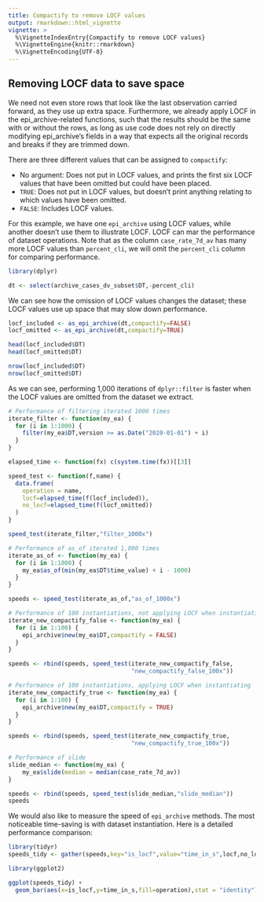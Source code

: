 ```yaml
---
title: Compactify to remove LOCF values
output: rmarkdown::html_vignette
vignette: >
  %\VignetteIndexEntry{Compactify to remove LOCF values}
  %\VignetteEngine{knitr::rmarkdown}
  %\VignetteEncoding{UTF-8}
---
```


## Removing LOCF data to save space

We need not even store rows that look like the last observation carried forward,
as they use up extra space. Furthermore, we already apply LOCF in the
epi_archive-related functions, such that the results should be the same with or
without the rows, as long as use code does not rely on directly modifying
epi_archive's fields in a way that expects all the original records and breaks
if they are trimmed down.
 
There are three different values that can be assigned to `compactify`:

* No argument: Does not put in LOCF values, and prints the first six LOCF values
that have been omitted but could have been placed.
* `TRUE`: Does not put in LOCF values, but doesn't print anything relating
to which values have been omitted.
* `FALSE`: Includes LOCF values.

For this example, we have one `epi_archive` using LOCF values, while another
doesn't use them to illustrate LOCF. LOCF can mar the performance of dataset
operations. Note that as the column
`case_rate_7d_av` has many more LOCF values than `percent_cli`, we will omit the
`percent_cli` column for comparing performance.

```r
library(dplyr)

dt <- select(archive_cases_dv_subset$DT,-percent_cli)
```

We can see how the omission of LOCF values changes the dataset; these LOCF
values use up space that may slow down performance.

```r
locf_included <- as_epi_archive(dt,compactify=FALSE)
locf_omitted <- as_epi_archive(dt,compactify=TRUE)

head(locf_included$DT)
head(locf_omitted$DT)

nrow(locf_included$DT)
nrow(locf_omitted$DT)
```

As we can see, performing 1,000 iterations of `dplyr::filter` is faster when the
LOCF values are omitted from the dataset we extract.

```r
# Performance of filtering iterated 1000 times
iterate_filter <- function(my_ea) {
  for (i in 1:1000) {
    filter(my_ea$DT,version >= as.Date("2020-01-01") + i)
  }
}

elapsed_time <- function(fx) c(system.time(fx))[[3]]

speed_test <- function(f,name) {
  data.frame(
    operation = name,
    locf=elapsed_time(f(locf_included)),
    no_locf=elapsed_time(f(locf_omitted))
  )
}

speed_test(iterate_filter,"filter_1000x")

```

```r
# Performance of as_of iterated 1,000 times
iterate_as_of <- function(my_ea) {
  for (i in 1:1000) {
    my_ea$as_of(min(my_ea$DT$time_value) + i - 1000)
  }
}

speeds <- speed_test(iterate_as_of,"as_of_1000x")

# Performance of 100 instantiations, not applying LOCF when instantiating
iterate_new_compactify_false <- function(my_ea) {
  for (i in 1:100) {
    epi_archive$new(my_ea$DT,compactify = FALSE)
  }
}

speeds <- rbind(speeds, speed_test(iterate_new_compactify_false,
                                   "new_compactify_false_100x"))

# Performance of 100 instantiations, applying LOCF when instantiating
iterate_new_compactify_true <- function(my_ea) {
  for (i in 1:100) {
    epi_archive$new(my_ea$DT,compactify = TRUE)
  }
}

speeds <- rbind(speeds, speed_test(iterate_new_compactify_true,
                                   "new_compactify_true_100x"))

# Performance of slide
slide_median <- function(my_ea) {
    my_ea$slide(median = median(case_rate_7d_av))
}

speeds <- rbind(speeds, speed_test(slide_median,"slide_median"))
speeds
```
We would also like to measure the speed of `epi_archive` methods. The most
noticeable time-saving is with dataset instantiation. Here is a detailed
performance comparison:

```r
library(tidyr)
speeds_tidy <- gather(speeds,key="is_locf",value="time_in_s",locf,no_locf)

library(ggplot2)

ggplot(speeds_tidy) +
  geom_bar(aes(x=is_locf,y=time_in_s,fill=operation),stat = "identity")
```
